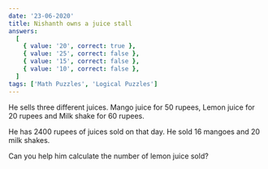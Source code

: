 ```yaml
---
date: '23-06-2020'
title: Nishanth owns a juice stall
answers:
  [
    { value: '20', correct: true },
    { value: '25', correct: false },
    { value: '15', correct: false },
    { value: '10', correct: false },
  ]
tags: ['Math Puzzles', 'Logical Puzzles']
---
```


He sells three different juices. Mango juice for 50 rupees, Lemon juice for 20 rupees and Milk shake for 60 rupees.

He has 2400 rupees of juices sold on that day. He sold 16 mangoes and 20 milk shakes.

Can you help him calculate the number of lemon juice sold?
